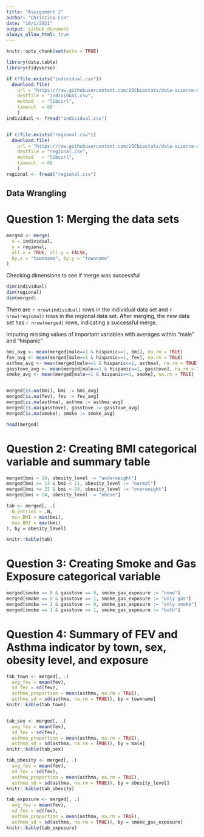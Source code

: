 ```yaml
---
title: "Assignment 2"
author: "Christina Lin"
date: "10/1/2021"
output: github_document
always_allow_html: true
---
```


```r
knitr::opts_chunk$set(echo = TRUE)
```


```r
library(data.table)
library(tidyverse)

if (!file.exists("individual.csv"))
  download.file(
    url = "https://raw.githubusercontent.com/USCbiostats/data-science-data/master/01_chs/chs_individual.csv",
    destfile = "individual.csv",
    method   = "libcurl",
    timeout  = 60
    )
individual <- fread("individual.csv")


if (!file.exists("regional.csv"))
  download.file(
    url = "https://raw.githubusercontent.com/USCbiostats/data-science-data/master/01_chs/chs_regional.csv",
    destfile = "regional.csv",
    method   = "libcurl",
    timeout  = 60
    )
regional <- fread("regional.csv")

```

## Data Wrangling

# Question 1: Merging the data sets

```r
merged <- merge(
  x = individual,
  y = regional,
  all.x = TRUE, all.y = FALSE,
  by.x = "townname", by.y = "townname"
)

```


Checking dimensions to see if merge was successful
```r
dim(individual)
dim(regional)
dim(merged)
```

There are `r nrow(individual)` rows in the individual data set and `r nrow(regional)` rows in the regional data set. After merging, the new data set has `r nrow(merged)` rows, indicating a successful merge. 




Imputing missing values of important variables with averages within "male" and "hispanic"

```r
bmi_avg <- mean(merged[male==1 & hispanic==1, bmi], na.rm = TRUE)
fev_avg <- mean(merged[male==1 & hispanic==1, fev], na.rm = TRUE)
asthma_avg <- mean(merged[male==1 & hispanic==1, asthma], na.rm = TRUE)
gasstove_avg <- mean(merged[male==1 & hispanic==1, gasstove], na.rm = TRUE)
smoke_avg <- mean(merged[male==1 & hispanic==1, smoke], na.rm = TRUE)


merged[is.na(bmi), bmi := bmi_avg]
merged[is.na(fev), fev := fev_avg]
merged[is.na(asthma), asthma := asthma_avg]
merged[is.na(gasstove), gasstove := gasstove_avg]
merged[is.na(smoke), smoke := smoke_avg]

head(merged)

```


# Question 2: Creating BMI categorical variable and summary table

```r
merged[bmi < 14, obesity_level := "underweight"]
merged[bmi >= 14 & bmi < 21, obesity_level := "normal"]
merged[bmi >= 21 & bmi < 24, obesity_level := "overweight"]
merged[bmi > 24, obesity_level := "obese"]

tab <- merged[, .(
  N_Entries = .N,
  min_BMI = min(bmi),
  max_BMI = max(bmi)
), by = obesity_level]

knitr::kable(tab)
```


# Question 3: Creating Smoke and Gas Exposure categorical variable 

```r
merged[smoke == 0 & gasstove == 0, smoke_gas_exposure := "none"]
merged[smoke == 0 & gasstove == 1, smoke_gas_exposure := "only gas"]
merged[smoke == 1 & gasstove == 0, smoke_gas_exposure := "only smoke"]
merged[smoke == 1 & gasstove == 1, smoke_gas_exposure := "both"]

```



# Question 4: Summary of FEV and Asthma indicator by town, sex, obesity level, and exposure

```r
tab_town <- merged[, .(
  avg_fev = mean(fev),
  sd_fev = sd(fev),
  asthma_proportion = mean(asthma, na.rm = TRUE),
  asthma_sd = sd(asthma, na.rm = TRUE)), by = townname]
knitr::kable(tab_town)


tab_sex <- merged[, .(
  avg_fev = mean(fev),
  sd_fev = sd(fev),
  asthma_proportion = mean(asthma, na.rm = TRUE),
  asthma_sd = sd(asthma, na.rm = TRUE)), by = male]
knitr::kable(tab_sex)

tab_obesity <- merged[, .(
  avg_fev = mean(fev),
  sd_fev = sd(fev),
  asthma_proportion = mean(asthma, na.rm = TRUE),
  asthma_sd = sd(asthma, na.rm = TRUE)), by = obesity_level]
knitr::kable(tab_obesity)

tab_exposure <- merged[, .(
  avg_fev = mean(fev),
  sd_fev = sd(fev),
  asthma_proportion = mean(asthma, na.rm = TRUE),
  asthma_sd = sd(asthma, na.rm = TRUE)), by = smoke_gas_exposure]
knitr::kable(tab_exposure)
```


